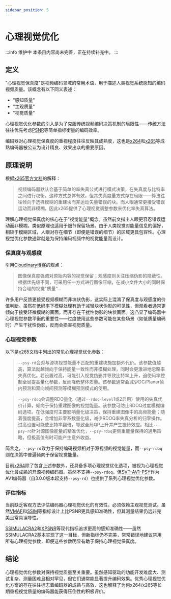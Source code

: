 ```yaml
---
sidebar_position: 5
---
```


# 心理视觉优化

:::info 维护中
本条目内容尚未完善，正在持续补充中。
:::

## 定义

"心理视觉保真度"是视频编码领域的常用术语，用于描述人类视觉系统感知的编码视频质量。该概念有以下同义表述：
- "感知质量"
- "主观质量"
- "视觉质量"

心理视觉优化参数的引入是为了克服传统视频编码决策机制的局限性——传统方法往往优先考虑[PSNR](../metrics/PSNR.mdx)等简单指标衡量的编码效率。

编码器对心理视觉保真度的重视程度往往反映其成熟度，这也是[x264](../encoders/x264.mdx)和[x265](../encoders/x265.mdx)等成熟编码器被公认为设计精良、效果出众的重要原因。

## 原理说明

根据[x265官方文档](https://x265.readthedocs.io/en/master/cli.html#psycho-visual-options)的解释：

> 视频编码器默认会基于简单的率失真公式进行模式决策，在失真度与比特率之间进行权衡。这种方式总体有效，但其失真度量方式存在局限——算法往往倾向于选择模糊的重建块而非运动矢量错误的块。而人眼通常更接受错误运动而非模糊，因此x265提供了心理视觉调整参数来优化率失真算法。

理解心理视觉保真度的核心在于"视觉能量"概念。虽然前文指出人眼更容忍错误运动而非模糊，类似原理也适用于细节保留场景。由于人类视觉对能量信息的偏好，相较于模糊区域，人眼对存在细节（即便是错误的细节）的区域更具包容性。心理视觉优化参数通常就是为保持编码视频中的视觉能量而设计。

### 保真度与观感度

引用[Cloudinary博客](https://cloudinary.com/blog/what_to_focus_on_in_image_compression_fidelity_or_appeal)的观点：

> 图像保真度强调对原始内容的视觉保留；观感度则关注压缩伪影的隐蔽性。根据优先级不同，可采用任一方式进行图像压缩，在减小文件大小的同时保持合理的视觉"质量"...

许多用户反馈更接受视频模糊而非块状伪影，这实际上混淆了保真度与观感度的价值判断。虽然在低码率下模糊处理有助于减轻块状伪影的可见性，但观看者通常更倾向于接受轻微模糊的画面，而非存在干扰性伪影的块状画面。这凸显了编码器中心理视觉参数平衡的重要性——过度使用这些参数可能在某些场景（如低质量编码时）产生干扰性伪影，反而会损害视觉质量。

### 心理视觉参数

以下是x265文档中列出的常见心理视觉优化参数：

> `--psy-rd`会对与源块视觉能量不匹配的重建块施加额外代价。该参数值越高，算法就越倾向于保持能量一致性而非模糊处理，同时会更激进地忽略率失真优化。若设置过高，可能引入视觉伪影并导致比特率上升，迫使码率控制全局提高量化参数，反而降低整体质量。该参数通常会减少DC/Planar帧内预测和双向帧间预测等模糊预测模式的使用。

> `--psy-rdoq`会调整RDO量化（通过`--rdoq-level`1或2启用）使用的失真代价计算，倾向于保持重建图像的视觉能量。该参数可防止RDOQ过度模糊编码选项。在低强度时主要影响量化级决策，保持重建图像中的高频能量；随着强度提高，会增加非零系数量化级，减少RDOQ率失真分析的归零操作。过高设置可能使比特率翻倍，导致全局QP上升并产生振铃效应。相比`--psy-rd`针对源图像能量的精准优化，`--psy-rdoq`更侧重能量保持的通用策略，但极高值有时可能产生意外收益。

简言之，`--psy-rd`致力于保持编码视频相对于源视频的视觉能量，而`--psy-rdoq`则在决策中普遍倾向于保留视觉能量。

目前[x264](../encoders/x264.mdx)除了包含上述参数外，还具备多项心理视觉优化选项，被视为心理视觉优化最成熟的开源视频编码器。虽然不支持`--psy-rdoq`，但[SVT-AV1-PSY](../encoders/SVT-AV1-PSY.mdx)作为AV1编码器（自3.0.0版本起支持`--psy-rd`）也提供了系列心理视觉优化参数。

### 评估指标

当前缺乏客观方法评估编码器心理视觉优化的有效性，必须依赖主观视觉测试。虽然[VMAF](../metrics/VMAF.mdx)和[SSIM](../metrics/SSIM.mdx)等指标设计上比PSNR更具感知准确性，但其测量结果仍远非完美且常具误导性。

[SSIMULACRA2](../metrics/SSIMULACRA2.mdx)和[XPSNR](../metrics/XPSNR.mdx)等现代指标追求更高的感知准确性——虽然SSIMULACRA2基本实现了这一目标，但新指标仍不完美，常常错误地建议禁用所有心理视觉参数，即便这些参数明显有助于保持心理视觉保真度。

## 结论

心理视觉优化参数对保持视觉质量至关重要。虽然感知驱动的功能开发难度大、测试复杂、测量困难且相对罕见，但它们通常能显著提升编码效果。优秀心理视觉优化方案的存在往往标志着编码器的成熟与高效，这也解释了为何x264/x265等长期重视视觉质量的编码器能获得压倒性的积极评价。